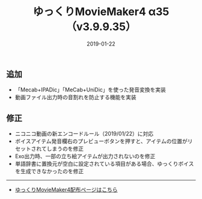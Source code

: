 ﻿---
title: ゆっくりMovieMaker4 α35 （v3.9.9.35）
date: 2019-01-22
tags: [YMM4,お知らせ]
---
## 追加
- 「Mecab+IPADic」「MeCab+UniDic」を使った発音変換を実装
- 動画ファイル出力時の音割れを防止する機能を実装
## 修正
- ニコニコ動画の新エンコードルール（2019/01/22）に対応
- ボイスアイテム発音欄右のプレビューボタンを押すと、アイテムの位置がリセットされてしまうのを修正
- Exo出力時、一部の立ち絵アイテムが出力されないのを修正
- 単語辞書に置換元が空白に設定されている項目がある場合、ゆっくりボイスを生成できなかったのを修正

---

- [ゆっくりMovieMaker4配布ページはこちら](/ymm4/)